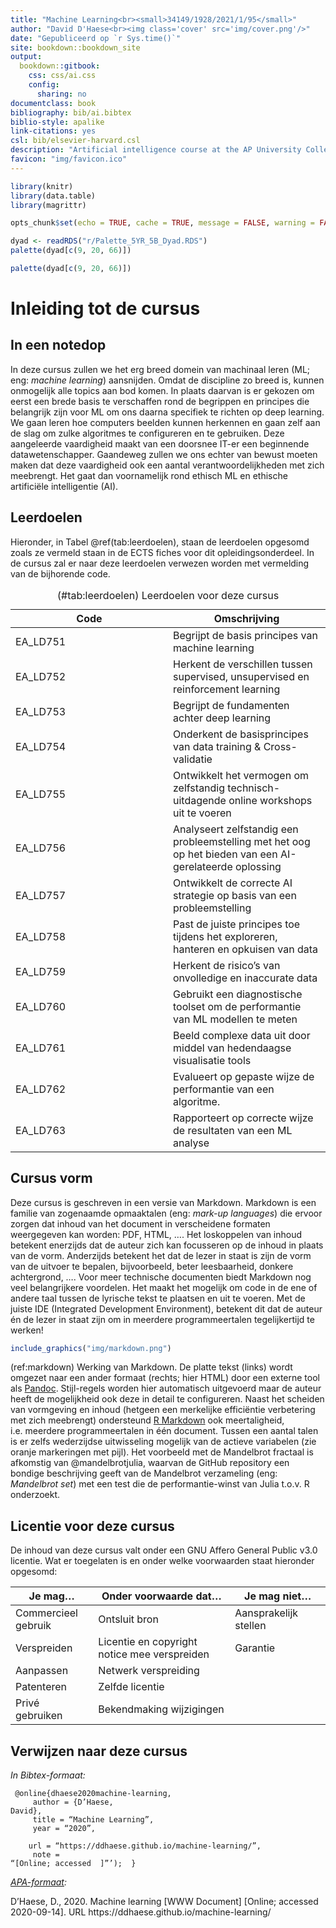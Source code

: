 ---
title: "Machine Learning<br><small>34149/1928/2021/1/95</small>"
author: "David D'Haese<br><img class='cover' src='img/cover.png'/>"
date: "Gepubliceerd op `r Sys.time()`"
site: bookdown::bookdown_site
output:
  bookdown::gitbook:
    css: css/ai.css
    config:
      sharing: no
documentclass: book
bibliography: bib/ai.bibtex
biblio-style: apalike
link-citations: yes
csl: bib/elsevier-harvard.csl
description: "Artificial intelligence course at the AP University College."
favicon: "img/favicon.ico"
---

```{r setup, include=FALSE}
library(knitr)
library(data.table)
library(magrittr)

opts_chunk$set(echo = TRUE, cache = TRUE, message = FALSE, warning = FALSE)

dyad <- readRDS("r/Palette_5YR_5B_Dyad.RDS")
palette(dyad[c(9, 20, 66)])

palette(dyad[c(9, 20, 66)])
```

# Inleiding tot de cursus

## In een notedop

In deze cursus zullen we het erg breed domein van machinaal leren (ML; eng: _machine learning_) aansnijden. Omdat de discipline zo breed is, kunnen onmogelijk alle topics aan bod komen. In plaats daarvan is er gekozen om eerst een brede basis te verschaffen rond de begrippen en principes die belangrijk zijn voor ML om ons daarna specifiek te richten op deep learning. We gaan leren hoe computers beelden kunnen herkennen en gaan zelf aan de slag om zulke algoritmes te configureren en te gebruiken. Deze aangeleerde vaardigheid maakt van een doorsnee IT-er een beginnende datawetenschapper. Gaandeweg zullen we ons echter van bewust moeten maken dat deze vaardigheid ook een aantal verantwoordelijkheden met zich meebrengt. Het gaat dan voornamelijk rond ethisch ML en ethische artificiële intelligentie (AI).

## Leerdoelen

Hieronder, in Tabel \@ref(tab:leerdoelen),  staan de leerdoelen opgesomd zoals ze vermeld staan in de ECTS fiches voor dit opleidingsonderdeel. In de cursus zal er naar deze leerdoelen verwezen worden met vermelding van de bijhorende code.

Table: (\#tab:leerdoelen) Leerdoelen voor deze cursus

|Code|Omschrijving|
|-|-|
|EA_LD751|Begrijpt de basis principes van machine learning|
|EA_LD752|Herkent de verschillen tussen supervised, unsupervised en reinforcement learning|
|EA_LD753|Begrijpt de fundamenten achter deep learning|
|EA_LD754|Onderkent de basisprincipes van data training & Cross-validatie|
|EA_LD755|Ontwikkelt het vermogen om zelfstandig technisch-uitdagende online workshops uit te voeren|
|EA_LD756|Analyseert zelfstandig een probleemstelling met het oog op het bieden van een AI-gerelateerde oplossing|
|EA_LD757|Ontwikkelt de correcte AI strategie op basis van een probleemstelling|
|EA_LD758|Past de juiste principes toe tijdens het exploreren, hanteren en opkuisen van data|
|EA_LD759|Herkent de risico's van onvolledige en inaccurate data|
|EA_LD760|Gebruikt een diagnostische toolset om de performantie van ML modellen te meten|
|EA_LD761|Beeld complexe data uit door middel van hedendaagse visualisatie tools|
|EA_LD762|Evalueert op gepaste wijze de performantie van een algoritme.|
|EA_LD763|Rapporteert op correcte wijze de resultaten van een ML analyse|

## Cursus vorm

Deze cursus is geschreven in een versie van Markdown. Markdown is een familie van zogenaamde opmaaktalen (eng: _mark-up languages_) die ervoor zorgen dat inhoud van het document in verscheidene formaten weergegeven kan worden: PDF, HTML, &hellip;. Het loskoppelen van inhoud betekent enerzijds dat de auteur zich kan focusseren op de inhoud in plaats van de vorm. Anderzijds betekent het dat de lezer in staat is zijn de vorm van de uitvoer te bepalen, bijvoorbeeld, beter leesbaarheid, donkere achtergrond, &hellip;. Voor meer technische documenten biedt Markdown nog veel belangrijkere voordelen. Het maakt het mogelijk om code in de ene of andere taal tussen de lyrische tekst te plaatsen en uit te voeren. Met de juiste IDE (Integrated Development Environment), betekent dit dat de auteur én de lezer in staat zijn om in meerdere programmeertalen tegelijkertijd te werken! 

```{r markdown, echo=FALSE, fig.cap="(ref:markdown)"}
include_graphics("img/markdown.png")
```

(ref:markdown) Werking van Markdown. De platte tekst (links) wordt omgezet naar een ander formaat (rechts; hier HTML) door een externe tool als [Pandoc](https://pandoc.org/). Stijl-regels worden hier automatisch uitgevoerd maar de auteur heeft de mogelijkheid ook deze in detail te configureren. Naast het scheiden van vormgeving en inhoud (hetgeen een merkelijke efficiëntie verbetering met zich meebrengt) ondersteund [R Markdown](https://rmarkdown.rstudio.com/) ook meertaligheid, i.e. meerdere programmeertalen in één document. Tussen een aantal talen is er zelfs wederzijdse uitwisseling mogelijk van de actieve variabelen (zie oranje markeringen met pijl). Het voorbeeld met de Mandelbrot fractaal is afkomstig van @mandelbrotjulia, waarvan de GitHub repository een bondige beschrijving geeft van de Mandelbrot verzameling (eng: _Mandelbrot set_) met een test die de performantie-winst van Julia t.o.v. R onderzoekt.

## Licentie voor deze cursus

De inhoud van deze cursus valt onder een GNU Affero General Public v3.0 licentie. Wat er toegelaten is en onder welke voorwaarden staat hieronder opgesomd:

| Je mag&hellip;                                                                            | Onder voorwaarde dat&hellip;                                                                                                                   | Je mag niet&hellip;                                                                                 |
| ----------------------------------------------------------------------------------------- | ---------------------------------------------------------------------------------------------------------------------------------------------- | --------------------------------------------------------------------------------------------------- |
| <span title="Dit materiaal gebruiken voor enig winstoogmerk.">Commercieel gebruik</span>  | <span title="De broncode moet beschikbaar worden gemaakt bij elke verspreiding ervan.">Ontsluit bron</span>                                    | <span title="De licentie beperkt de aansprakelijkheid van de auteur.">Aansprakelijk stellen</span>                     |
| <span title="Dit materiaal verspreiden">Verspreiden</span>                               | <span title="Een copy van deze licentie moet toegevoegd worden bij het verspreiden ervan.">Licentie en copyright notice mee verspreiden</span> | <span title="Er mogen geen garanties gekoppeld worden aan dit materiaal.">Garantie</span> |
| <span title="Het materiaal mag gewijzigd worden.">Aanpassen</span>                        | <span title="Alle gebruikers die met dit materiaal interageren via een netwerk krijgen toegang tot de broncode.">Netwerk verspreiding</span>   |                                                                                                     |
| <span title="Deze licentie omvat een 'express grant'.">Patenteren</span>                    | <span title="Alle verspreiding met of zonder modificatie moet onder dezelfde licentie gebeuren.">Zelfde licentie</span>                         |                                                                                                     |
| <span title="Mag voor privé doeleinden gebruikte en gezijzigd worden.">Privé gebruiken</span> | <span title="Alle aangebrachte wijzigingen moeten gedocumenteerd worden">Bekendmaking wijzigingen</span>                                       |                                                                                                     |

## Verwijzen naar deze cursus

_In Bibtex-formaat:_

<code>
&#64;online{dhaese2020machine-learning,<br>
&nbsp;&nbsp;&nbsp;&nbsp;author = {D'Haese, David},<br>
&nbsp;&nbsp;&nbsp;&nbsp;title = "Machine Learning",<br>
&nbsp;&nbsp;&nbsp;&nbsp;year = "2020",<br>
&nbsp;&nbsp;&nbsp;&nbsp;url = "https://ddhaese.github.io/machine-learning/",<br>
&nbsp;&nbsp;&nbsp;&nbsp;note = "[Online; accessed <span>
<script> document.write(new Date().toISOString().substring(0, 10) + ']"');</script></span>&nbsp;&nbsp;}
</code>

_[APA-formaat](https://apastyle.apa.org/):_

D’Haese, D., 2020. Machine learning [WWW Document] [Online; accessed 2020-09-14]. URL https://ddhaese.github.io/machine-learning/

